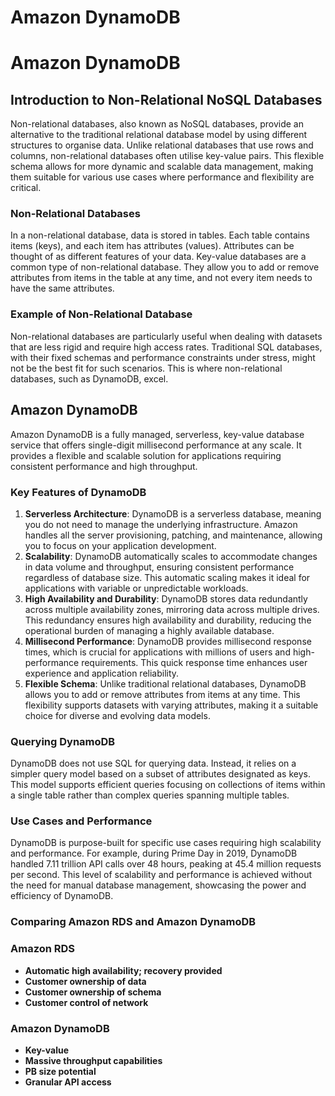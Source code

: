 # Amazon DynamoDB

# Amazon DynamoDB

## Introduction to Non-Relational NoSQL Databases

Non-relational databases, also known as NoSQL databases, provide an alternative to the traditional relational database model by using different structures to organise data. Unlike relational databases that use rows and columns, non-relational databases often utilise key-value pairs. This flexible schema allows for more dynamic and scalable data management, making them suitable for various use cases where performance and flexibility are critical.

### Non-Relational Databases

In a non-relational database, data is stored in tables. Each table contains items (keys), and each item has attributes (values). Attributes can be thought of as different features of your data. Key-value databases are a common type of non-relational database. They allow you to add or remove attributes from items in the table at any time, and not every item needs to have the same attributes.

### Example of Non-Relational Database

Non-relational databases are particularly useful when dealing with datasets that are less rigid and require high access rates. Traditional SQL databases, with their fixed schemas and performance constraints under stress, might not be the best fit for such scenarios. This is where non-relational databases, such as DynamoDB, excel.

## Amazon DynamoDB

Amazon DynamoDB is a fully managed, serverless, key-value database service that offers single-digit millisecond performance at any scale. It provides a flexible and scalable solution for applications requiring consistent performance and high throughput.

### Key Features of DynamoDB

1. **Serverless Architecture**: DynamoDB is a serverless database, meaning you do not need to manage the underlying infrastructure. Amazon handles all the server provisioning, patching, and maintenance, allowing you to focus on your application development.
2. **Scalability**: DynamoDB automatically scales to accommodate changes in data volume and throughput, ensuring consistent performance regardless of database size. This automatic scaling makes it ideal for applications with variable or unpredictable workloads.
3. **High Availability and Durability**: DynamoDB stores data redundantly across multiple availability zones, mirroring data across multiple drives. This redundancy ensures high availability and durability, reducing the operational burden of managing a highly available database.
4. **Millisecond Performance**: DynamoDB provides millisecond response times, which is crucial for applications with millions of users and high-performance requirements. This quick response time enhances user experience and application reliability.
5. **Flexible Schema**: Unlike traditional relational databases, DynamoDB allows you to add or remove attributes from items at any time. This flexibility supports datasets with varying attributes, making it a suitable choice for diverse and evolving data models.

### Querying DynamoDB

DynamoDB does not use SQL for querying data. Instead, it relies on a simpler query model based on a subset of attributes designated as keys. This model supports efficient queries focusing on collections of items within a single table rather than complex queries spanning multiple tables.

### Use Cases and Performance

DynamoDB is purpose-built for specific use cases requiring high scalability and performance. For example, during Prime Day in 2019, DynamoDB handled 7.11 trillion API calls over 48 hours, peaking at 45.4 million requests per second. This level of scalability and performance is achieved without the need for manual database management, showcasing the power and efficiency of DynamoDB.

### Comparing Amazon RDS and Amazon DynamoDB

### Amazon RDS

- **Automatic high availability; recovery provided**
- **Customer ownership of data**
- **Customer ownership of schema**
- **Customer control of network**

### Amazon DynamoDB

- **Key-value**
- **Massive throughput capabilities**
- **PB size potential**
- **Granular API access**